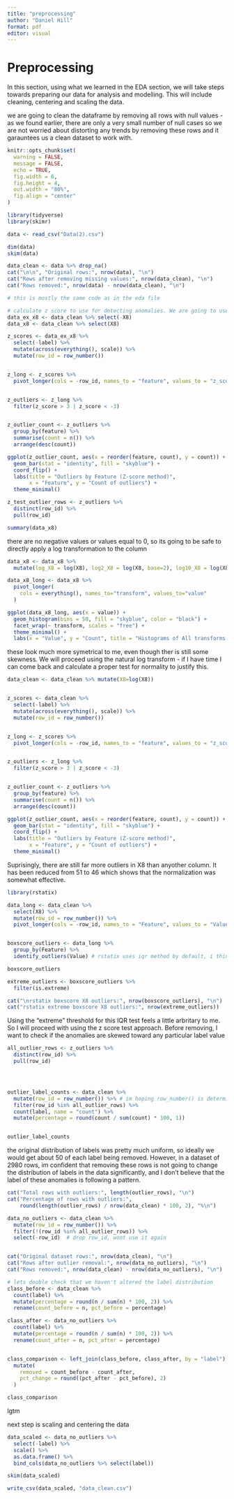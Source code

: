 ```yaml
---
title: "preprocessing"
author: "Daniel Hill"
format: pdf
editor: visual
---
```


# Preprocessing

In this section, using what we learned in the EDA section, we will take steps towards preparing our data for analysis and modelling. This will include cleaning, centering and scaling the data.

we are going to clean the dataframe by removing all rows with null values - as we found earlier, there are only a very small number of null cases so we are not worried about distorting any trends by removing these rows and it garauntees us a clean dataset to work with.

```r
knitr::opts_chunk$set(
  warning = FALSE,
  message = FALSE,
  echo = TRUE,
  fig.width = 6,      
  fig.height = 4,     
  out.width = "80%",  
  fig.align = "center"
)
```

```r

library(tidyverse)
library(skimr)  

```

```r

data <- read_csv("Data(2).csv")

dim(data)
skim(data)

data_clean <- data %>% drop_na()
cat("\n\n", "Original rows:", nrow(data), "\n")
cat("Rows after removing missing values:", nrow(data_clean), "\n")
cat("Rows removed:", nrow(data) - nrow(data_clean), "\n")
```

```r
# this is mostly the same code as in the eda file

# calculate z score to use for detecting anomalies. We are going to use this for all columns except label and column X8
data_ex_x8 <- data_clean %>% select(-X8)
data_x8 <- data_clean %>% select(X8)

z_scores <- data_ex_x8 %>%
  select(-label) %>%
  mutate(across(everything(), scale)) %>%
  mutate(row_id = row_number())


z_long <- z_scores %>%
  pivot_longer(cols = -row_id, names_to = "feature", values_to = "z_score")


z_outliers <- z_long %>%
  filter(z_score > 3 | z_score < -3)


z_outlier_count <- z_outliers %>%
  group_by(feature) %>%
  summarise(count = n()) %>%
  arrange(desc(count))

ggplot(z_outlier_count, aes(x = reorder(feature, count), y = count)) +
  geom_bar(stat = "identity", fill = "skyblue") +
  coord_flip() +
  labs(title = "Outliers by Feature (Z-score method)",
       x = "Feature", y = "Count of outliers") +
  theme_minimal()
```

```r

z_test_outlier_rows <- z_outliers %>% 
  distinct(row_id) %>% 
  pull(row_id)
```

```r

summary(data_x8)


```

there are no negative values or values equal to 0, so its going to be safe to directly apply a log transformation to the column

```r

data_x8 <- data_x8 %>% 
  mutate(log_X8 = log(X8), log2_X8 = log(X8, base=2), log10_X8 = log(X8, base=10))

data_x8_long <- data_x8 %>%
  pivot_longer(
    cols = everything(), names_to="transform", values_to="value"
  )

ggplot(data_x8_long, aes(x = value)) +
  geom_histogram(bins = 50, fill = "skyblue", color = "black") +
  facet_wrap(~ transform, scales = "free") +
  theme_minimal() +
  labs(x = "Value", y = "Count", title = "Histograms of All transforms of X8")

```

these look much more symetrical to me, even though ther is still some skewness. We will proceed using the natural log transform - if I have time I can come back and calculate a proper test for normality to justify this.

```r
data_clean <- data_clean %>% mutate(X8=log(X8))


z_scores <- data_clean %>%
  select(-label) %>%
  mutate(across(everything(), scale)) %>%
  mutate(row_id = row_number())


z_long <- z_scores %>%
  pivot_longer(cols = -row_id, names_to = "feature", values_to = "z_score")


z_outliers <- z_long %>%
  filter(z_score > 3 | z_score < -3)


z_outlier_count <- z_outliers %>%
  group_by(feature) %>%
  summarise(count = n()) %>%
  arrange(desc(count))

ggplot(z_outlier_count, aes(x = reorder(feature, count), y = count)) +
  geom_bar(stat = "identity", fill = "skyblue") +
  coord_flip() +
  labs(title = "Outliers by Feature (Z-score method)",
       x = "Feature", y = "Count of outliers") +
  theme_minimal()
```

Suprisingly, there are still far more outliers in X8 than anyother column. It has been reduced from 51 to 46 which shows that the normalization was somewhat effective.

```r

library(rstatix)

data_long <- data_clean %>%
  select(X8) %>%
  mutate(row_id = row_number()) %>%
  pivot_longer(cols = -row_id, names_to = "Feature", values_to = "Value")


boxscore_outliers <- data_long %>%
  group_by(Feature) %>%
  identify_outliers(Value) # rstatix uses iqr method by default, i think

boxscore_outliers

extreme_outliers <- boxscore_outliers %>% 
  filter(is.extreme)

cat("\nrstatix boxscore X8 outliers:", nrow(boxscore_outliers), "\n")
cat("rstatix extreme boxscore X8 outliers:", nrow(extreme_outliers))
```

Using the "extreme" threshold for this IQR test feels a little arbritary to me. So I will proceed with using the z score test approach. Before removing, I want to check if the anomalies are skewed toward any particular label value

```r


all_outlier_rows <- z_outliers %>%
  distinct(row_id) %>%
  pull(row_id)




outlier_label_counts <- data_clean %>%
  mutate(row_id = row_number()) %>% # im hoping row_number() is deterministic? i should check this, or create row_id immediately when loading data
  filter(row_id %in% all_outlier_rows) %>%
  count(label, name = "count") %>%
  mutate(percentage = round(count / sum(count) * 100, 1))


outlier_label_counts


```

the original distribution of labels was pretty much uniform, so ideally we would get about 50 of each label being removed. However, in a dataset of 2980 rows, im confident that removing these rows is not going to change the distribution of labels in the data significantly, and I don't believe that the label of these anomalies is following a pattern.

```r
cat("Total rows with outliers:", length(outlier_rows), "\n")
cat("Percentage of rows with outliers:", 
    round(length(outlier_rows) / nrow(data_clean) * 100, 2), "%\n")

```

```r

data_no_outliers <- data_clean %>%
  mutate(row_id = row_number()) %>%
  filter(!(row_id %in% all_outlier_rows)) %>%
  select(-row_id)  # drop row_id, wont use it again


cat("Original dataset rows:", nrow(data_clean), "\n")
cat("Rows after outlier removal:", nrow(data_no_outliers), "\n")
cat("Rows removed:", nrow(data_clean) - nrow(data_no_outliers), "\n")

# lets double check that we haven't altered the label distribution
class_before <- data_clean %>%
  count(label) %>%
  mutate(percentage = round(n / sum(n) * 100, 2)) %>%
  rename(count_before = n, pct_before = percentage)

class_after <- data_no_outliers %>%
  count(label) %>%
  mutate(percentage = round(n / sum(n) * 100, 2)) %>%
  rename(count_after = n, pct_after = percentage)


class_comparison <- left_join(class_before, class_after, by = "label") %>%
  mutate(
    removed = count_before - count_after,
    pct_change = round((pct_after - pct_before), 2)
  )

class_comparison
```

lgtm

next step is scaling and centering the data

```r

data_scaled <- data_no_outliers %>%
  select(-label) %>%
  scale() %>%
  as.data.frame() %>%
  bind_cols(data_no_outliers %>% select(label))

skim(data_scaled)
```

```r

write_csv(data_scaled, "data_clean.csv")

```
